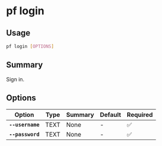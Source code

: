 # pf login

## Usage

```bash
pf login [OPTIONS]
```

## Summary

Sign in.

## Options

| Option | Type | Summary | Default | Required |
|--------|------|---------|---------|----------|
| **`--username`** | TEXT | None | - | ✅ |
| **`--password`** | TEXT | None | - | ✅ |
